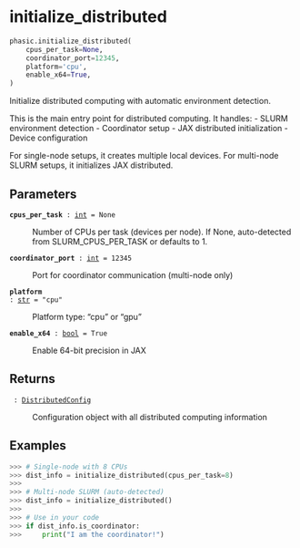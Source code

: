 # initialize_distributed { #phasic.initialize_distributed }

```python
phasic.initialize_distributed(
    cpus_per_task=None,
    coordinator_port=12345,
    platform='cpu',
    enable_x64=True,
)
```

Initialize distributed computing with automatic environment detection.

This is the main entry point for distributed computing. It handles:
- SLURM environment detection
- Coordinator setup
- JAX distributed initialization
- Device configuration

For single-node setups, it creates multiple local devices.
For multi-node SLURM setups, it initializes JAX distributed.

## Parameters {.doc-section .doc-section-parameters}

<code>[**cpus_per_task**]{.parameter-name} [:]{.parameter-annotation-sep} [[int](`int`)]{.parameter-annotation} [ = ]{.parameter-default-sep} [None]{.parameter-default}</code>

:   Number of CPUs per task (devices per node). If None, auto-detected from SLURM_CPUS_PER_TASK or defaults to 1.

<code>[**coordinator_port**]{.parameter-name} [:]{.parameter-annotation-sep} [[int](`int`)]{.parameter-annotation} [ = ]{.parameter-default-sep} [12345]{.parameter-default}</code>

:   Port for coordinator communication (multi-node only)

<code>[**platform**]{.parameter-name} [:]{.parameter-annotation-sep} [[str](`str`)]{.parameter-annotation} [ = ]{.parameter-default-sep} [\"cpu\"]{.parameter-default}</code>

:   Platform type: "cpu" or "gpu"

<code>[**enable_x64**]{.parameter-name} [:]{.parameter-annotation-sep} [[bool](`bool`)]{.parameter-annotation} [ = ]{.parameter-default-sep} [True]{.parameter-default}</code>

:   Enable 64-bit precision in JAX

## Returns {.doc-section .doc-section-returns}

<code>[]{.parameter-name} [:]{.parameter-annotation-sep} [[DistributedConfig](`phasic.distributed_utils.DistributedConfig`)]{.parameter-annotation}</code>

:   Configuration object with all distributed computing information

## Examples {.doc-section .doc-section-examples}

```python
>>> # Single-node with 8 CPUs
>>> dist_info = initialize_distributed(cpus_per_task=8)
>>>
>>> # Multi-node SLURM (auto-detected)
>>> dist_info = initialize_distributed()
>>>
>>> # Use in your code
>>> if dist_info.is_coordinator:
>>>     print("I am the coordinator!")
```